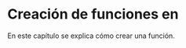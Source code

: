 # Creación de funciones en \proglang{R}

En este capítulo se explica cómo crear una función.













